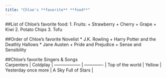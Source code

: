 ---
title: "Chloe's **favorite** **food**"
---
<!-- use the three dash lines to wrap around the text to create a title -->

##List of Chloe's favorite food:
1. Fruits:
    + Strawberry
    + Cherry
    + Grape
    + Kiwi
2. Potato Chips
3. Tofu


##Order of Chloe's favorite Novelist 
* J.K. Rowling
    + Harry Potter and the Deathly Hallows
* Jane Austen
    + Pride and Prejudice
    + Sense and Sensibility
    
    
##Chloe's favorite Singers & Songs  
Carpenters          | Coldplay      |
------------------  | ------------- |
Top of the world    | Yellow        |
Yesterday once more | A Sky Full of Stars |
